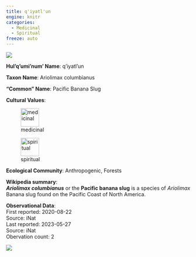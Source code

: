 ```yaml
---
title: q'iyatl'un
engine: knitr
categories:
  - Medicinal
  - Spiritual
freeze: auto
---
```

![](https://inaturalist-open-data.s3.amazonaws.com/photos/59264526/medium.jpeg){fig-alt="q'iyatl'un - Pacific Banana Slug"}

**Hul'q'umi'num' Name**: q'iyatl'un

**Taxon Name**: Ariolimax columbianus

**"Common" Name**: Pacific Banana Slug

**Cultural Values**:  

::: {layout-nrow=1 style="width:60%"}
![medicinal](/files/medicinal.svg){width=50px}

![spiritual](/files/spiritual.svg){width=50px}
:::

**Ecological Community**: Anthropogenic, Forests

**Wikipedia summary**:  
<i><b>Ariolimax columbianus</b></i> or the <b>Pacific banana slug</b> is a species of <i>Ariolimax</i> Banana slug found on the Pacific Coast of North America.

**Observational Data**:   
First reported: 2020-08-22  
Source: iNat  
Last reported: 2023-05-27  
Source: iNat  
Obervation count: 2

![](community_dist.png)
